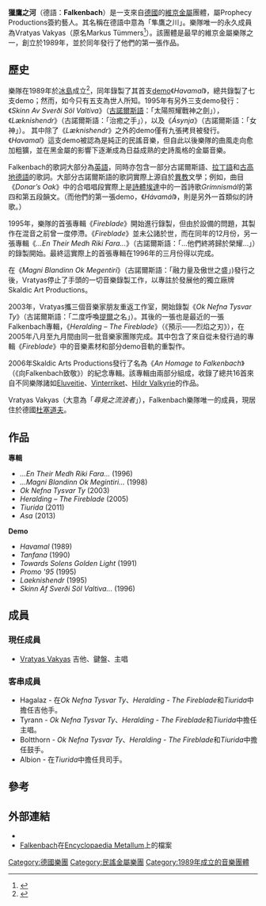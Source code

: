 {{Infobox musical artist
|name            = Falkenbach
|background      = group_or_band
|alias           = 
|origin          = [[德國|德國]]
|genre           = [[維京金屬|維京金屬]], [[民謠金屬|民謠金屬]], [[黑金屬|黑金屬]]
|years_active    = 1989–現今
|label           = [[Napalm_Records|Napalm]], [[Prophecy_Productions|Prophecy Productions]]
|associated_acts = 
|website         = {{URL|http://www.falkenbach.de}}
|current_members = [[Vratyas_Vakyas|Vratyas Vakyas]]<br>Bolthorn<ref name="falkenbach1">{{cite web |url=http://www.falkenbach.de/index.cgi?board=falkenbach&action=display&thread=157 |title=Falkenbach Forum - Recordings-2012 |publisher=Falkenbach.de |date= |accessdate=2012-07-24 |deadurl=yes |archiveurl=https://web.archive.org/web/20120717065124/http://www.falkenbach.de/index.cgi?board=falkenbach |archivedate=2012-07-17 }}</ref><br>Hagalaz<ref name="falkenbach1"/><br>Tyrann<ref name="falkenbach1"/>
}}

'''獵鷹之河'''（德語：'''Falkenbach'''）是一支來自[[德國|德國]]的[[維京金屬|維京金屬]]團體，屬Prophecy Productions簽約藝人。其名稱在德語中意為「隼鷹之川」。樂隊唯一的永久成員為Vratyas Vakyas（原名Markus Tümmers<ref>{{Cite web |url=http://www.artistdirect.com/artist/markus-tummers/10772922 |title=存档副本 |accessdate=2014-01-26 |archive-date=2013-12-18 |archive-url=https://web.archive.org/web/20131218190333/http://www.artistdirect.com/artist/markus-tummers/10772922 |dead-url=no }}</ref>）。該團體是最早的維京金屬樂隊之一，創立於1989年，並於同年發行了他們的第一張作品。

== 歷史 ==
樂隊在1989年於[[冰島|冰島]]成立<ref>{{cite web |url=http://www.discogs.com/artist/Falkenbach |title=Falkenbach Discography at Discogs |publisher=Discogs.com |date= |accessdate=2012-07-24 |archive-date=2013-04-15 |archive-url=https://web.archive.org/web/20130415100435/http://www.discogs.com/artist/Falkenbach |dead-url=no }}</ref>，同年錄製了其首支[[样本唱片|demo]]《''Havamal''》，總共錄製了七支demo；然而，如今只有五支為世人所知。1995年有另外三支demo發行：《''Skinn Av Sverði Söl Valtiva''》（[[古諾爾斯語|古諾爾斯語]]：「太陽照耀戰神之劍」），《''Læknishendr''》（古諾爾斯語：「治癒之手」），以及《''Ásynja''》（古諾爾斯語：「女神」）。<!-- Shouldn't this be ''Promo '95''? --> 其中除了《''Læknishendr''》之外的demo僅有九張拷貝被發行。《''Havamal''》這支demo被認為是純正的民謠音樂，但自此以後樂隊的曲風走向愈加粗獷，並在黑金屬的影響下逐漸成為日益成熟的史詩風格的金屬音樂。

Falkenbach的歌詞大部分為[[英語|英語]]，同時亦包含一部分古諾爾斯語、[[拉丁語|拉丁語]]和[[古高地德語|古高地德語]]的歌詞。大部分古諾爾斯語的歌詞實際上源自於[[異教|異教]]文學；例如，曲目《''Donar’s Oak''》中的合唱唱段實際上是[[詩體埃達|詩體埃達]]中的一首詩歌''Grímnismál''的第四和第五段韻文。（而他們的第一張demo，《''Hávamál''》，則是另外一首類似的詩歌。）

1995年，樂隊的首張專輯《''Fireblade''》開始進行錄製，但由於設備的問題，其製作在混音之前曾一度停滯。《''Fireblade''》並未公諸於世，而在同年的12月份，另一張專輯《''...En Their Medh Riki Fara...''》（古諾爾斯語：「...他們終將歸於榮耀...」）的錄製開始。最終這實際上的首張專輯在1996年的三月份得以完成。

在《''Magni Blandinn Ok Megentiri''》（古諾爾斯語：「融力量及傲世之盛」)發行之後，Vratyas停止了手頭的一切音樂錄製工作，以專註於發展他的獨立廠牌Skaldic Art Productions。

2003年，Vratyas攜三個音樂家朋友重返工作室，開始錄製《''Ok Nefna Tysvar Ty''》（古諾爾斯語：「二度呼喚[[提爾|提爾]]之名」）。其後的一張也是最近的一張Falkenbach專輯，《''Heralding – The Fireblade''》（《預示——烈焰之刃》），在2005年八月至九月間由同一批音樂家團隊完成。其中包含了來自從未發行過的專輯《''Fireblade''》中的音樂素材和部分demo音軌的重製作。

2006年Skaldic Arts Productions發行了名為《''An Homage to Falkenbach''》（《向Falkenbach致敬》）的紀念專輯。該專輯由兩部分組成，收錄了總共16首來自不同樂隊諸如[[Eluveitie|Eluveitie]]、[[Vinterriket|Vinterriket]]、[[Hildr_Valkyrie|Hildr Valkyrie]]的作品。

Vratyas Vakyas（大意為「''尋覓之流浪者''」），Falkenbach樂隊唯一的成員，現居住於德國[[杜塞道夫|杜塞道夫]]。

== 作品 ==
'''專輯'''
* ''...En Their Medh Riki Fara...'' (1996)
* ''...Magni Blandinn Ok Megintiri...'' (1998)
* ''Ok Nefna Tysvar Ty'' (2003)
* ''Heralding – The Fireblade'' (2005)
* ''Tiurida'' (2011)
* ''Asa'' (2013)

'''Demo'''
* ''Havamal'' (1989)
* ''Tanfana'' (1990)
* ''Towards Solens Golden Light'' (1991)
* ''Promo '95'' (1995)
* ''Laeknishendr'' (1995)
* ''Skinn Af Sverði Söl Valtiva...'' (1996)

== 成員 ==

=== 現任成員 ===

*[[Vratyas_Vakyas|Vratyas Vakyas]] 吉他、鍵盤、主唱

=== 客串成員 ===

* Hagalaz - 在''Ok Nefna Tysvar Ty''、''Heralding - The Fireblade''和''Tiurida''中擔任吉他手。
* Tyrann - ''Ok Nefna Tysvar Ty''、''Heralding - The Fireblade''和''Tiurida''中擔任主唱。
* Boltthorn - ''Ok Nefna Tysvar Ty''、''Heralding - The Fireblade''和''Tiurida''中擔任鼓手。
* Albion - 在''Tiurida''中擔任貝司手。

== 參考 ==
{{reflist}}

== 外部連結 ==
* {{Official website|http://www.falkenbach.de}}
* [http://www.metal-archives.com/band.php?id=1071 Falkenbach]{{Wayback|url=http://www.metal-archives.com/band.php?id=1071 |date=20110310062009 }}在[[Encyclopaedia_Metallum|Encyclopaedia Metallum]]上的檔案

{{Authority control}}
[[Category:德國樂團|Category:德國樂團]]
[[Category:民謠金屬樂團|Category:民謠金屬樂團]]
[[Category:1989年成立的音樂團體|Category:1989年成立的音樂團體]]